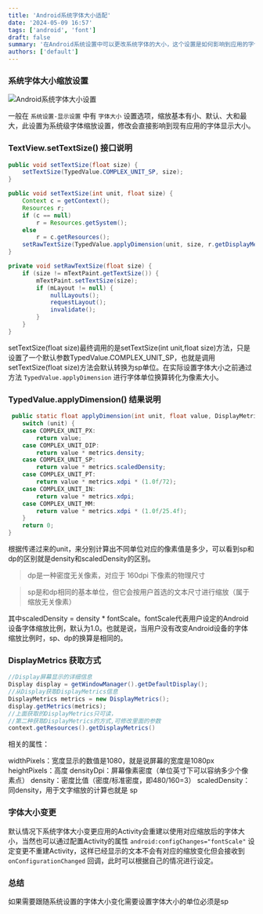 ```yaml
---
title: 'Android系统字体大小适配'
date: '2024-05-09 16:57'
tags: ['android', 'font']
draft: false
summary: '在Android系统设置中可以更改系统字体的大小，这个设置是如何影响到应用的字体的呢？'
authors: ['default']
---
```


### 系统字体大小缩放设置

![Android系统字体大小设置](/static/images/android-font-size-settting.png)

一般在 `系统设置-显示设置` 中有 `字体大小` 设置选项，缩放基本有小、默认、大和最大，此设置为系统级字体缩放设置，修改会直接影响到现有应用的字体显示大小。

### **TextView.setTextSize() 接口说明**

```java
public void setTextSize(float size) {
    setTextSize(TypedValue.COMPLEX_UNIT_SP, size);
}

public void setTextSize(int unit, float size) {
    Context c = getContext();
    Resources r;
    if (c == null)
        r = Resources.getSystem();
    else
        r = c.getResources();
    setRawTextSize(TypedValue.applyDimension(unit, size, r.getDisplayMetrics()));
}

private void setRawTextSize(float size) {
    if (size != mTextPaint.getTextSize()) {
        mTextPaint.setTextSize(size);
        if (mLayout != null) {
            nullLayouts();
            requestLayout();
            invalidate();
        }
    }
}
```

setTextSize(float size)最终调用的是setTextSize(int unit,float size)方法，只是设置了一个默认参数TypedValue.COMPLEX_UNIT_SP，也就是调用setTextSize(float size)方法会默认转换为sp单位。在实际设置字体大小之前通过方法 `TypedValue.applyDimension` 进行字体单位换算转化为像素大小。

### **TypedValue.applyDimension() 结果说明**

```java
 public static float applyDimension(int unit, float value, DisplayMetrics metrics) {
    switch (unit) {
    case COMPLEX_UNIT_PX:
        return value;
    case COMPLEX_UNIT_DIP:
        return value * metrics.density;
    case COMPLEX_UNIT_SP:
        return value * metrics.scaledDensity;
    case COMPLEX_UNIT_PT:
        return value * metrics.xdpi * (1.0f/72);
    case COMPLEX_UNIT_IN:
        return value * metrics.xdpi;
    case COMPLEX_UNIT_MM:
        return value * metrics.xdpi * (1.0f/25.4f);
    }
    return 0;
}
```

根据传递过来的unit，来分别计算出不同单位对应的像素值是多少，可以看到sp和dp的区别就是density和scaledDensity的区别。

> dp是一种密度无关像素，对应于 160dpi 下像素的物理尺寸

> sp是和dp相同的基本单位，但它会按用户首选的文本尺寸进行缩放（属于缩放无关像素）

其中scaledDensity = density \* fontScale。fontScale代表用户设定的Android设备字体缩放比例，默认为1.0。也就是说，当用户没有改变Android设备的字体缩放比例时，sp、dp的换算是相同的。

### DisplayMetrics 获取方式

```java
//Display屏幕显示的详细信息
Display display = getWindowManager().getDefaultDisplay();
//从Display获取DisplayMetrics信息
DisplayMetrics metrics = new DisplayMetrics();
display.getMetrics(metrics);
//上面获取的DisplayMetrics只可读，
//第二种获取DisplayMetrics的方式,可修改里面的参数
context.getResources().getDisplayMetrics()
```

相关的属性：

widthPixels：宽度显示的数值是1080，就是说屏幕的宽度是1080px
heightPixels：高度
densityDpi：屏幕像素密度（单位英寸下可以容纳多少个像素点）
density：密度比值（密度/标准密度，即480/160=3）
scaledDensity：同density，用于文字缩放的计算也就是 sp

### 字体大小变更

默认情况下系统字体大小变更应用的Activity会重建以使用对应缩放后的字体大小，当然也可以通过配置Activity的属性 `android:configChanges="fontScale"` 设定变更不重建Activity，这样已经显示的文本不会有对应的缩放变化但会接收到 `onConfigurationChanged` 回调，此时可以根据自己的情况进行设定。

### 总结

如果需要跟随系统设置的字体大小变化需要设置字体大小的单位必须是sp
